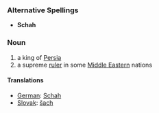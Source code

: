 ===Alternative Spellings===
*'''Schah'''

===Noun===

# a king of [[Persia]]
# a supreme [[ruler]] in some [[Middle Eastern]] nations

====Translations====

*[[German]]: [[Schah]]
*[[Slovak]]: [[šach]]